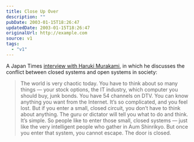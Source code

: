```yaml
---
title: Close Up Over
description: ""
pubDate: 2003-01-15T18:26:47
updatedDate: 2003-01-15T18:26:47
originalUrl: http://example.com
source: v1
tags:
  - "v1"
---
```


A Japan Times [interview with Haruki Murakami][1], in which he discusses the conflict between closed systems and open systems in society:

> The world is very chaotic today. You have to think about so many things &#8212; your stock options, the IT industry, which computer you should buy, junk bonds. You have 54 channels on DTV. You can know anything you want from the Internet. It&#8217;s so complicated, and you feel lost. But if you enter a small, closed circuit, you don&#8217;t have to think about anything. The guru or dictator will tell you what to do and think. It&#8217;s simple. So people like to enter those small, closed systems &#8212; just like the very intelligent people who gather in Aum Shinrikyo. But once you enter that system, you cannot escape. The door is closed.

[1]: http://www.japantimes.co.jp/cgi-bin/getarticle.pl5?fl20021201a4.htm "The Japan Times: Haruki Murakami - Writer on the borderline"
